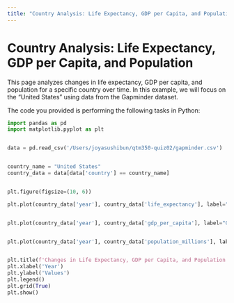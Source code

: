 ```yaml
---
title: "Country Analysis: Life Expectancy, GDP per Capita, and Population"
---
```


# Country Analysis: Life Expectancy, GDP per Capita, and Population

This page analyzes changes in life expectancy, GDP per capita, and population for a specific country over time. In this example, we will focus on the "United States" using data from the Gapminder dataset.

The code you provided is performing the following tasks in Python:
```python

import pandas as pd
import matplotlib.pyplot as plt


data = pd.read_csv('/Users/joyasushibun/qtm350-quiz02/gapminder.csv')


country_name = "United States"
country_data = data[data['country'] == country_name]


plt.figure(figsize=(10, 6))

plt.plot(country_data['year'], country_data['life_expectancy'], label="Life Expectancy", marker='o')


plt.plot(country_data['year'], country_data['gdp_per_capita'], label="GDP per Capita", marker='o')


plt.plot(country_data['year'], country_data['population_millions'], label="Population", marker='o')


plt.title(f'Changes in Life Expectancy, GDP per Capita, and Population in {country_name} Over Time')
plt.xlabel('Year')
plt.ylabel('Values')
plt.legend()
plt.grid(True)
plt.show()
```
